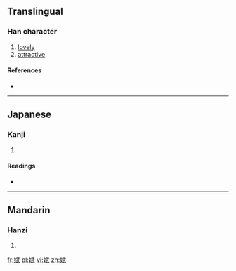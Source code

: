 ==Translingual==

===Han character===
{{Han char|rn=38|rad=女|as=08|sn=11|four=|canj=女一心一 (VMPM)}}

# [[lovely]]
# [[attractive]]

====References====
* {{Han ref|kx=0263.180|dkj=06361|hdz=21055.040|uh=5A2C|ud=23084}}

----

==Japanese==

===Kanji===
{{ja-kanji|grade=|rs=女08}}

# {{defn|Japanese|sort=女08}}

====Readings====
* {{ja-readings|on=[[ぶ]] (bu), [[む]] (mu)|kun=[[こびる]] (kobiru)}}

----

==Mandarin==

===Hanzi===
{{cmn-hanzi|pin=[[wǔ]] ([[wu3]])|wg=wu<sup>3</sup>}}

# {{defn|Mandarin|sort=女08}}

[[fr:娬]]
[[pl:娬]]
[[vi:娬]]
[[zh:娬]]